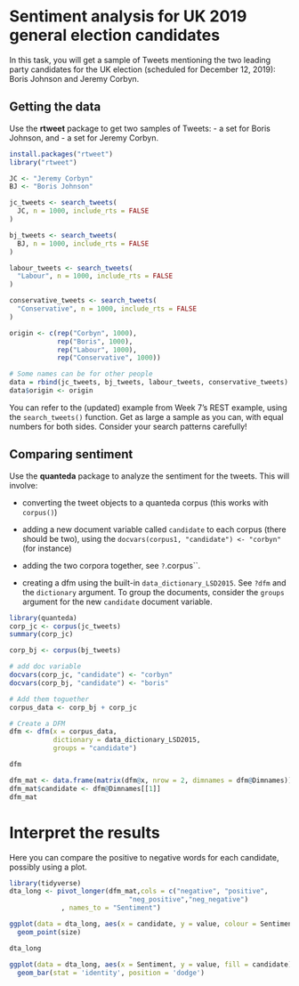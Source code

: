 # Sentiment analysis for UK 2019 general election candidates

In this task, you will get a sample of Tweets mentioning the two leading party candidates for the UK election (scheduled for December 12, 2019): Boris Johnson and Jeremy Corbyn.

## Getting the data

Use the **rtweet** package to get two samples of Tweets:
-  a set for Boris Johnson, and
-  a set for Jeremy Corbyn.
```r
install.packages("rtweet")
library("rtweet")

JC <- "Jeremy Corbyn"
BJ <- "Boris Johnson"

jc_tweets <- search_tweets(
  JC, n = 1000, include_rts = FALSE
)

bj_tweets <- search_tweets(
  BJ, n = 1000, include_rts = FALSE
)

labour_tweets <- search_tweets(
  "Labour", n = 1000, include_rts = FALSE
)

conservative_tweets <- search_tweets(
  "Conservative", n = 1000, include_rts = FALSE
)

origin <- c(rep("Corbyn", 1000), 
            rep("Boris", 1000), 
            rep("Labour", 1000),
            rep("Conservative", 1000))

# Some names can be for other people
data = rbind(jc_tweets, bj_tweets, labour_tweets, conservative_tweets)
data$origin <- origin
```


You can refer to the (updated) example from Week 7's REST example, using the `search_tweets()` function.  Get as large a sample as you can, with equal numbers for both sides.  Consider your search patterns carefully!

## Comparing sentiment

Use the **quanteda** package to analyze the sentiment for the tweets.  This will involve:

- converting the tweet objects to a quanteda corpus (this works with `corpus()`)

- adding a new document variable called `candidate` to each corpus (there should be two), using the `docvars(corpus1, "candidate") <- "corbyn"` (for instance)

- adding the two corpora together, see `?`.corpus``.

- creating a dfm using the built-in `data_dictionary_LSD2015`.  See `?dfm` and the `dictionary` argument.  To group the documents, consider the `groups` argument for the new `candidate` document variable.

```r
library(quanteda)
corp_jc <- corpus(jc_tweets)
summary(corp_jc)

corp_bj <- corpus(bj_tweets)

# add doc variable
docvars(corp_jc, "candidate") <- "corbyn"
docvars(corp_bj, "candidate") <- "boris"

# Add them toguether
corpus_data <- corp_bj + corp_jc

# Create a DFM
dfm <- dfm(x = corpus_data, 
           dictionary = data_dictionary_LSD2015, 
           groups = "candidate")

dfm

dfm_mat <- data.frame(matrix(dfm@x, nrow = 2, dimnames = dfm@Dimnames))
dfm_mat$candidate <- dfm@Dimnames[[1]]
dfm_mat
```

# Interpret the results

Here you can compare the positive to negative words for each candidate, possibly using a plot.

```r
library(tidyverse)
dta_long <- pivot_longer(dfm_mat,cols = c("negative", "positive",
                              "neg_positive","neg_negative")
             , names_to = "Sentiment")

ggplot(data = dta_long, aes(x = candidate, y = value, colour = Sentiment)) +
  geom_point(size)

dta_long

ggplot(data = dta_long, aes(x = Sentiment, y = value, fill = candidate)) +
  geom_bar(stat = 'identity', position = 'dodge')
```

